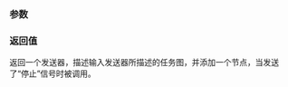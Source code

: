 {{cpp/execution/title|let_stopped}}
{{cpp/experimental/execution/navbar}}
{{ddcl|header=experimental/execution|since=c++26|
execution::sender auto let_stopped(
    execution::sender auto input,
    std::invocable auto function
);
}}

===参数===
{{par begin}}
{{par|input|发送器，一旦停止将发送“停止令牌”以执行函数}}
{{par|function|当输入发送器发生错误时以错误调用的可调用体}}
{{par end}}

===返回值===
返回一个发送器，描述输入发送器所描述的任务图，并添加一个节点，当发送了“停止”信号时被调用。